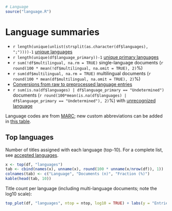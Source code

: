 ```r
# Language
source("language.R")
```

# Language summaries

 * `r length(unique(unlist(strsplit(as.character(df$languages), ";"))))-1` [unique languages](dataTable/data_table.html?path=../output.tables/languages_accepted.csv)
 * `r length(unique(df$language_primary))-1` [unique primary languages](dataTable/data_table.html?path=../output.tables/language_primary_accepted.csv)  
 * `r sum(!df$multilingual, na.rm = TRUE)` single-language documents (`r round(100 * mean(!df$multilingual, na.omit = TRUE), 2)`%)
 * `r sum(df$multilingual, na.rm = TRUE)` multilingual documents (`r round(100 * mean(df$multilingual, na.omit = TRUE), 2)`%) 
 * [Conversions from raw to preprocessed language entries](dataTable/data_table.html?path=../output.tables/language_conversions.csv) 
 * `r sum(is.na(df$languages) | df$language_primary == "Undetermined")` documents (`r round(100*mean(is.na(df$languages) | df$language_primary == "Undetermined"), 2)`%) with [unrecognized language](dataTable/data_table.html?path=../output.tables/language_discarded.csv)

Language codes are from [MARC](https://www.loc.gov/marc/languages/language_code.html); new custom abbreviations can be added in [this table](dataTable/data_table.html?path=../output.tables/language_abbreviations.csv).



## Top languages

Number of titles assigned with each language (top-10). For a complete list,
see [accepted languages](dataTable/data_table.html?path=../output.tables/language_accepted.csv).

```r
x <- top(df, "languages")
tab <- cbind(names(x), unname(x), round(100 * unname(x/nrow(df)), 1))
colnames(tab) <- c("Language", "Documents (n)", "Fraction (%)")
kable(head(tab, 10))
```

Title count per language (including multi-language documents; note the log10 scale):

```r
top_plot(df, "languages", ntop = ntop, log10 = TRUE) + labs(y = "Entries (n)")
```
